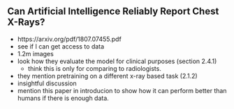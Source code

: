 ## Can Artificial Intelligence Reliably Report Chest X-Rays?

+ https://arxiv.org/pdf/1807.07455.pdf
+ see if I can get access to data
+ 1.2m images
+ look how they evaluate the model for clinical purposes (section 2.4.1)
    - think this is only for comparing to radiologists.
+ they mention pretraining on a different x-ray based task (2.1.2)
+ insightful discussion
+ mention this paper in introducion to show how it can perform better than humans if there is enough data.